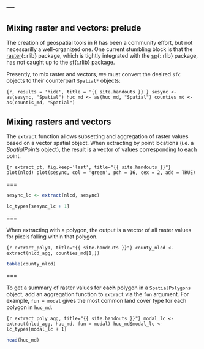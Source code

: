 ---
---

## Mixing raster and vectors: prelude

The creation of geospatial tools in R has been a community effort, but not necessarilly a well-organized one. One current stumbling block is that the [raster](){:.rlib} package, which is tightly integrated with the [sp](){:.rlib} package, has not caught up to the [sf](){:.rlib} package.

Presently, to mix raster and vectors, we must convert the desired `sfc` objects to their counterpart `Spatial*` objects:

```{r, results = 'hide', title = '{{ site.handouts }}'}
sesync <- as(sesync, "Spatial")
huc_md <- as(huc_md, "Spatial")
counties_md <- as(countis_md, "Spatial")
```

## Mixing rasters and vectors

The `extract` function allows subsetting and aggregation of raster values based on a vector spatial object. When extracting by point locations (i.e. a *SpatialPoints* object), the result is a vector of values corresponding to each point.

```{r extract_pt, fig.keep='last', title="{{ site.handouts }}"}
plot(nlcd)
plot(sesync, col = 'green', pch = 16, cex = 2, add = TRUE)
```

===

```r
sesync_lc <- extract(nlcd, sesync)
```

```r
lc_types[sesync_lc + 1]
```

===

When extracting with a polygon, the output is a vector of all raster values for pixels falling within that polygon.

```{r extract_poly1, title="{{ site.handouts }}"}
county_nlcd <- extract(nlcd_agg, counties_md[1,])
```

```r
table(county_nlcd)
```

===

To get a summary of raster values for **each** polygon in a `SpatialPolygons` object, add an aggregation function to `extract` via the `fun` argument. For example, `fun = modal` gives the most common land cover type for each polygon in `huc_md`.

```{r extract_poly_agg, title="{{ site.handouts }}"}
modal_lc <- extract(nlcd_agg, huc_md, fun = modal)
huc_md$modal_lc <- lc_types[modal_lc + 1]
```

```r
head(huc_md)
```
